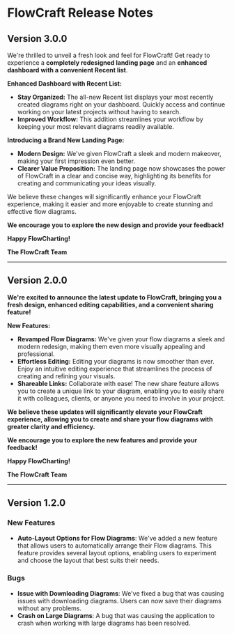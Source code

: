 

# FlowCraft Release Notes

## Version 3.0.0

We're thrilled to unveil a fresh look and feel for FlowCraft! Get ready to experience a **completely redesigned landing page** and an **enhanced dashboard with a convenient Recent list**. 

**Enhanced Dashboard with Recent List:**

* **Stay Organized:**  The all-new Recent list displays your most recently created diagrams right on your dashboard. Quickly access and continue working on your latest projects without having to search. 
* **Improved Workflow:** This addition streamlines your workflow by keeping your most relevant diagrams readily available. 

**Introducing a Brand New Landing Page:**

* **Modern Design:** We've given FlowCraft a sleek and modern makeover, making your first impression even better. 
* **Clearer Value Proposition:** The landing page now showcases the power of FlowCraft in a clear and concise way, highlighting its benefits for creating and communicating your ideas visually.

We believe these changes will significantly enhance your FlowCraft experience, making it easier and more enjoyable to create stunning and effective flow diagrams.

**We encourage you to explore the new design and provide your feedback!**

**Happy FlowCharting!**

**The FlowCraft Team**

---

## Version 2.0.0

**We're excited to announce the latest update to FlowCraft, bringing you a fresh design, enhanced editing capabilities, and a convenient sharing feature!**

**New Features:**

* **Revamped Flow Diagrams:** We've given your flow diagrams a sleek and modern redesign, making them even more visually appealing and professional.
* **Effortless Editing:** Editing your diagrams is now smoother than ever. Enjoy an intuitive editing experience that streamlines the process of creating and refining your visuals.
* **Shareable Links:**  Collaborate with ease! The new share feature allows you to create a unique link to your diagram, enabling you to easily share it with colleagues, clients, or anyone you need to involve in your project.

**We believe these updates will significantly elevate your FlowCraft experience, allowing you to create and share your flow diagrams with greater clarity and efficiency.**

**We encourage you to explore the new features and provide your feedback!**

**Happy FlowCharting!**

**The FlowCraft Team**

---

## Version 1.2.0

### New Features

- **Auto-Layout Options for Flow Diagrams**: We've added a new feature that allows users to automatically arrange their Flow diagrams. This feature provides several layout options, enabling users to experiment and choose the layout that best suits their needs.

### Bugs

- **Issue with Downloading Diagrams**: We've fixed a bug that was causing issues with downloading diagrams. Users can now save their diagrams without any problems.
- **Crash on Large Diagrams**: A bug that was causing the application to crash when working with large diagrams has been resolved.
